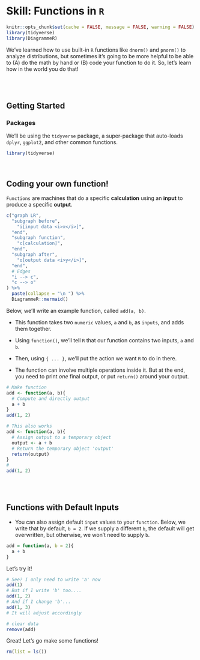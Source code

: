 # Skill: Functions in `R` {.unnumbered}

```r
knitr::opts_chunk$set(cache = FALSE, message = FALSE, warning = FALSE)
library(tidyverse)
library(DiagrammeR)
```

We've learned how to use built-in `R` functions like `dnorm()` and `pnorm()` to analyze distributions, but sometimes it's going to be more helpful to be able to (A) do the math by hand or (B) code your function to do it. So, let's learn how in the world you do that!

<br>
<br>

## Getting Started {-}

### Packages {-}

We'll be using the `tidyverse` package, a super-package that auto-loads `dplyr`, `ggplot2`, and other common functions.

```r
library(tidyverse)
```

<br>

## Coding your own function! {-}

`Functions` are machines that do a specific **calculation** using an **input** to produce a specific **output**.

```r
c("graph LR",
  "subgraph before",
    "i[input data <i>x</i>]",
  "end",
  "subgraph function",
    "c[calculation]",
  "end",
  "subgraph after",
    "o[output data <i>y</i>]",
  "end",
  # Edges
  "i --> c",
  "c --> o"
) %>%
  paste(collapse = "\n ") %>%
  DiagrammeR::mermaid()
```

Below, we'll write an example function, called `add(a, b)`. 

- This function takes two `numeric` values, `a` and `b`, as `inputs`, and adds them together. 

- Using `function()`, we'll tell `R` that our function contains two inputs, `a` and `b`. 

- Then, using `{ ... }`, we'll put the action we want `R` to do in there. 

- The function can involve multiple operations inside it. But at the end, you need to print *one* final output, or put `return()` around your output.

```r
# Make function
add <- function(a, b){
  # Compute and directly output
  a + b 
}
add(1, 2)
```

```r
# This also works
add <- function(a, b){
  # Assign output to a temporary object
  output <- a + b
  # Return the temporary object 'output'
  return(output)
}
# 
add(1, 2)
```

<br>
<br>

## Functions with Default Inputs {-}

- You can also assign default `input` values to your `function`. Below, we write that by default, `b = 2`. If we supply a different `b`, the default will get overwritten, but otherwise, we won't need to supply `b`.

```r
add = function(a, b = 2){
  a + b
}
```

Let's try it!

```r
# See? I only need to write 'a' now 
add(1)
# But if I write 'b' too....
add(1, 2)
# And if I change 'b'...
add(1, 3)
# It will adjust accordingly
```

```r
# clear data
remove(add)
```

Great! Let's go make some functions!

```r
rm(list = ls())
```